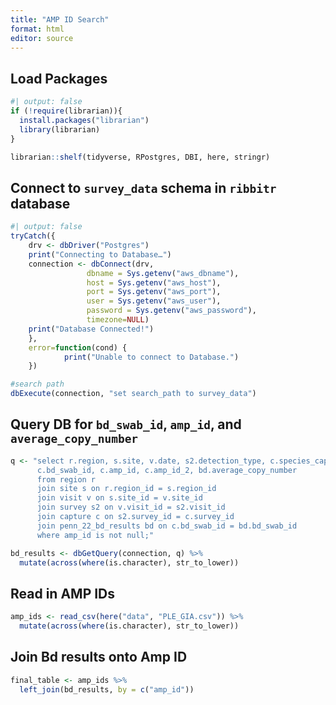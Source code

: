 ```yaml
---
title: "AMP ID Search"
format: html
editor: source
---
```


## Load Packages

```r
#| output: false
if (!require(librarian)){
  install.packages("librarian")
  library(librarian)
}

librarian::shelf(tidyverse, RPostgres, DBI, here, stringr)

```

## Connect to `survey_data` schema in `ribbitr` database
```r
#| output: false
tryCatch({
    drv <- dbDriver("Postgres")
    print("Connecting to Database…")
    connection <- dbConnect(drv,
                 dbname = Sys.getenv("aws_dbname"),
                 host = Sys.getenv("aws_host"),
                 port = Sys.getenv("aws_port"),
                 user = Sys.getenv("aws_user"),
                 password = Sys.getenv("aws_password"),
                 timezone=NULL)
    print("Database Connected!")
    },
    error=function(cond) {
            print("Unable to connect to Database.")
    })

#search path
dbExecute(connection, "set search_path to survey_data")

```

## Query DB for `bd_swab_id`, `amp_id`, and `average_copy_number`
```r

q <- "select r.region, s.site, v.date, s2.detection_type, c.species_capture, c.svl_mm, c.body_mass_g, c.sex, c.life_stage,
      c.bd_swab_id, c.amp_id, c.amp_id_2, bd.average_copy_number
      from region r
      join site s on r.region_id = s.region_id
      join visit v on s.site_id = v.site_id
      join survey s2 on v.visit_id = s2.visit_id
      join capture c on s2.survey_id = c.survey_id
      join penn_22_bd_results bd on c.bd_swab_id = bd.bd_swab_id
      where amp_id is not null;"

bd_results <- dbGetQuery(connection, q) %>% 
  mutate(across(where(is.character), str_to_lower))


```


## Read in AMP IDs
```r

amp_ids <- read_csv(here("data", "PLE_GIA.csv")) %>% 
  mutate(across(where(is.character), str_to_lower))

```

## Join Bd results onto Amp ID
```r

final_table <- amp_ids %>% 
  left_join(bd_results, by = c("amp_id"))

```

